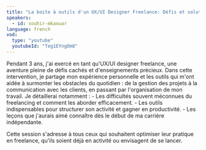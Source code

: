 ```yaml
---
title: "La boite à outils d'un UX/UI Designer Freelance: Défis et solutions"
speakers:
  - id: souhir-mkaouar
language: french
vod:
  type: "youtube"
  youtubeId: "Teg1EYngOm8"
---
```


Pendant 3 ans, j'ai exercé en tant qu'UX/UI designer freelance, une aventure pleine de défis cachés et d'enseignements précieux. Dans cette intervention, je partage mon expérience personnelle et les outils qui m'ont aidée à surmonter les obstacles du quotidien : de la gestion des projets à la communication avec les clients, en passant par l'organisation de mon travail.
Je détaillerai notamment :
	-	Les difficultés souvent méconnues du freelancing et comment les aborder efficacement.
	-	Les outils indispensables pour structurer son activité et gagner en productivité.
	-	Les leçons que j'aurais aimé connaître dès le début de ma carrière indépendante.

Cette session s'adresse à tous ceux qui souhaitent optimiser leur pratique en freelance, qu'ils soient déjà en activité ou envisagent de se lancer.
